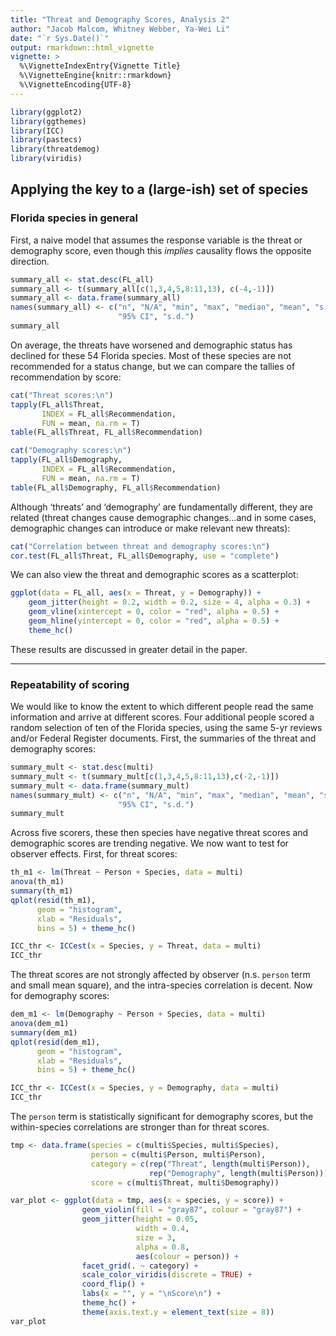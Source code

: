 ```yaml
---
title: "Threat and Demography Scores, Analysis 2"
author: "Jacob Malcom, Whitney Webber, Ya-Wei Li"
date: "`r Sys.Date()`"
output: rmarkdown::html_vignette
vignette: >
  %\VignetteIndexEntry{Vignette Title}
  %\VignetteEngine{knitr::rmarkdown}
  %\VignetteEncoding{UTF-8}
---
```


```r
library(ggplot2)
library(ggthemes)
library(ICC)
library(pastecs)
library(threatdemog)
library(viridis)
```

## Applying the key to a (large-ish) set of species

### Florida species in general

First, a naive model that assumes the response variable is the threat or demography score, even though this _implies_ causality flows the opposite direction.

```r
summary_all <- stat.desc(FL_all)
summary_all <- t(summary_all[c(1,3,4,5,8:11,13), c(-4,-1)])
summary_all <- data.frame(summary_all)
names(summary_all) <- c("n", "N/A", "min", "max", "median", "mean", "s.e.", 
                        "95% CI", "s.d.")
summary_all

```

On average, the threats have worsened and demographic status has declined for these 54 Florida species. Most of these species are not recommended for a status change, but we can compare the tallies of recommendation by score:

```r
cat("Threat scores:\n")
tapply(FL_all$Threat,
       INDEX = FL_all$Recommendation,
       FUN = mean, na.rm = T)
table(FL_all$Threat, FL_all$Recommendation)

cat("Demography scores:\n")
tapply(FL_all$Demography,
       INDEX = FL_all$Recommendation,
       FUN = mean, na.rm = T)
table(FL_all$Demography, FL_all$Recommendation)
```

Although 'threats' and 'demography' are fundamentally different, they are related (threat changes cause demographic changes...and in some cases, demographic changes can introduce or make relevant new threats):

```r
cat("Correlation between threat and demography scores:\n")
cor.test(FL_all$Threat, FL_all$Demography, use = "complete")
```

We can also view the threat and demographic scores as a scatterplot:

```r
ggplot(data = FL_all, aes(x = Threat, y = Demography)) +
    geom_jitter(height = 0.2, width = 0.2, size = 4, alpha = 0.3) +
    geom_vline(xintercept = 0, color = "red", alpha = 0.5) +
    geom_hline(yintercept = 0, color = "red", alpha = 0.5) +
    theme_hc()
```

These results are discussed in greater detail in the paper.

------------

### Repeatability of scoring

We would like to know the extent to which different people read the same information and arrive at different scores. Four additional people scored a random selection of ten of the Florida species, using the same 5-yr reviews and/or Federal Register documents. First, the summaries of the threat and demography scores:

```r
summary_mult <- stat.desc(multi)
summary_mult <- t(summary_mult[c(1,3,4,5,8:11,13),c(-2,-1)])
summary_mult <- data.frame(summary_mult)
names(summary_mult) <- c("n", "N/A", "min", "max", "median", "mean", "s.e.", 
                        "95% CI", "s.d.")
summary_mult
```

Across five scorers, these then species have negative threat scores and demographic scores are trending negative. We now want to test for observer effects. First, for threat scores:

```r
th_m1 <- lm(Threat ~ Person + Species, data = multi)
anova(th_m1)
summary(th_m1)
qplot(resid(th_m1), 
      geom = "histogram", 
      xlab = "Residuals",
      bins = 5) + theme_hc()

ICC_thr <- ICCest(x = Species, y = Threat, data = multi)
ICC_thr
```

The threat scores are not strongly affected by observer (n.s. `person` term and small mean square), and the intra-species correlation is decent. Now for demography scores:

```r
dem_m1 <- lm(Demography ~ Person + Species, data = multi)
anova(dem_m1)
summary(dem_m1)
qplot(resid(dem_m1), 
      geom = "histogram", 
      xlab = "Residuals",
      bins = 5) + theme_hc()

ICC_thr <- ICCest(x = Species, y = Demography, data = multi)
ICC_thr
```

The `person` term is statistically significant for demography scores, but the within-species correlations are stronger than for threat scores.

```r
tmp <- data.frame(species = c(multi$Species, multi$Species),
                  person = c(multi$Person, multi$Person),
                  category = c(rep("Threat", length(multi$Person)),
                               rep("Demography", length(multi$Person))),
                  score = c(multi$Threat, multi$Demography))

var_plot <- ggplot(data = tmp, aes(x = species, y = score)) +
                geom_violin(fill = "gray87", colour = "gray87") +
                geom_jitter(height = 0.05,
                            width = 0.4,
                            size = 3,
                            alpha = 0.8,
                            aes(colour = person)) +
                facet_grid(. ~ category) +
                scale_color_viridis(discrete = TRUE) +
                coord_flip() +
                labs(x = "", y = "\nScore\n") +
                theme_hc() +
                theme(axis.text.y = element_text(size = 8))
var_plot
```
